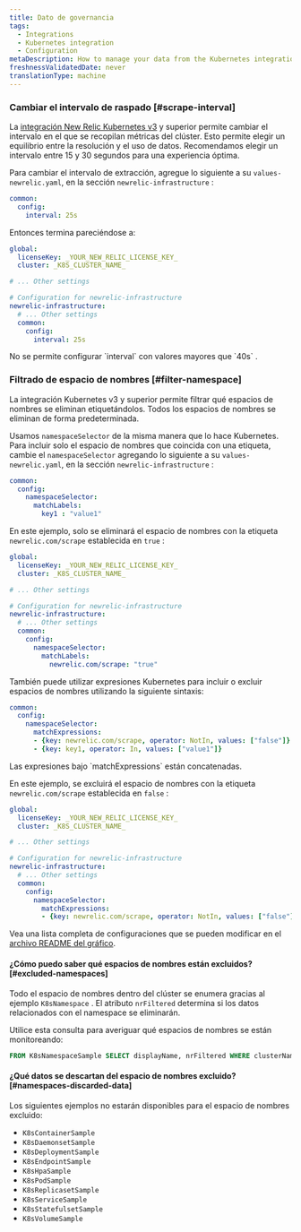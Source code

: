 ```yaml
---
title: Dato de governancia
tags:
  - Integrations
  - Kubernetes integration
  - Configuration
metaDescription: How to manage your data from the Kubernetes integration.
freshnessValidatedDate: never
translationType: machine
---
```


### Cambiar el intervalo de raspado [#scrape-interval]

La [integración New Relic Kubernetes v3](/docs/kubernetes-pixie/kubernetes-integration/advanced-configuration/k8s-version2/changes-since-v3/) y superior permite cambiar el intervalo en el que se recopilan métricas del clúster. Esto permite elegir un equilibrio entre la resolución y el uso de datos. Recomendamos elegir un intervalo entre 15 y 30 segundos para una experiencia óptima.

Para cambiar el intervalo de extracción, agregue lo siguiente a su `values-newrelic.yaml`, en la sección `newrelic-infrastructure` :

```yaml
common:
  config:
    interval: 25s
```

Entonces termina pareciéndose a:

```yaml
global:
  licenseKey: _YOUR_NEW_RELIC_LICENSE_KEY_
  cluster: _K8S_CLUSTER_NAME_

# ... Other settings

# Configuration for newrelic-infrastructure
newrelic-infrastructure:
  # ... Other settings
  common:
    config:
      interval: 25s
```

<Callout variant="important">
  No se permite configurar `interval` con valores mayores que `40s` .
</Callout>

### Filtrado de espacio de nombres [#filter-namespace]

La integración Kubernetes v3 y superior permite filtrar qué espacios de nombres se eliminan etiquetándolos. Todos los espacios de nombres se eliminan de forma predeterminada.

Usamos `namespaceSelector` de la misma manera que lo hace Kubernetes. Para incluir solo el espacio de nombres que coincida con una etiqueta, cambie el `namespaceSelector` agregando lo siguiente a su `values-newrelic.yaml`, en la sección `newrelic-infrastructure` :

```yaml
common:
  config:
    namespaceSelector:
      matchLabels:
        key1 : "value1"
```

En este ejemplo, solo se eliminará el espacio de nombres con la etiqueta `newrelic.com/scrape` establecida en `true` :

```yaml
global:
  licenseKey: _YOUR_NEW_RELIC_LICENSE_KEY_
  cluster: _K8S_CLUSTER_NAME_

# ... Other settings 

# Configuration for newrelic-infrastructure
newrelic-infrastructure:
  # ... Other settings 
  common:
    config:
      namespaceSelector:
        matchLabels:
          newrelic.com/scrape: "true"
```

También puede utilizar expresiones Kubernetes para incluir o excluir espacios de nombres utilizando la siguiente sintaxis:

```yaml
common:
  config:
    namespaceSelector:
      matchExpressions:
      - {key: newrelic.com/scrape, operator: NotIn, values: ["false"]}
      - {key: key1, operator: In, values: ["value1"]}
```

<Callout variant="tip">
  Las expresiones bajo `matchExpressions` están concatenadas.
</Callout>

En este ejemplo, se excluirá el espacio de nombres con la etiqueta `newrelic.com/scrape` establecida en `false` :

```yaml
global:
  licenseKey: _YOUR_NEW_RELIC_LICENSE_KEY_
  cluster: _K8S_CLUSTER_NAME_

# ... Other settings 

# Configuration for newrelic-infrastructure
newrelic-infrastructure:
  # ... Other settings
  common:
    config:
      namespaceSelector:
        matchExpressions:
        - {key: newrelic.com/scrape, operator: NotIn, values: ["false"]}
```

Vea una lista completa de configuraciones que se pueden modificar en el [archivo README del gráfico](https://github.com/newrelic/nri-kubernetes/tree/main/charts/newrelic-infrastructure).

#### ¿Cómo puedo saber qué espacios de nombres están excluidos? [#excluded-namespaces]

Todo el espacio de nombres dentro del clúster se enumera gracias al ejemplo `K8sNamespace` . El atributo `nrFiltered` determina si los datos relacionados con el namespace se eliminarán.

Utilice esta consulta para averiguar qué espacios de nombres se están monitoreando:

```sql
FROM K8sNamespaceSample SELECT displayName, nrFiltered WHERE clusterName = <clusterName> SINCE 2 MINUTES AGO
```

#### ¿Qué datos se descartan del espacio de nombres excluido? [#namespaces-discarded-data]

Los siguientes ejemplos no estarán disponibles para el espacio de nombres excluido:

* `K8sContainerSample`
* `K8sDaemonsetSample`
* `K8sDeploymentSample`
* `K8sEndpointSample`
* `K8sHpaSample`
* `K8sPodSample`
* `K8sReplicasetSample`
* `K8sServiceSample`
* `K8sStatefulsetSample`
* `K8sVolumeSample`